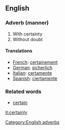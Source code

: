 ==English==

===Adverb (manner)===
#With certainty
#Without doubt

====Translations====
*[[French]]: [[certainement]]
*[[German]]: [[sicherlich]]
*[[Italian]]: [[certamente]]
*[[Spanish]]: [[ciertamente]]

===Related words===
*[[certain]]

[[Category:English adverbs]]

[[it:certainly]]